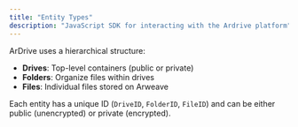 ```yaml
---
title: "Entity Types"
description: "JavaScript SDK for interacting with the Ardrive platform"
---
```


ArDrive uses a hierarchical structure:
- **Drives**: Top-level containers (public or private)
- **Folders**: Organize files within drives
- **Files**: Individual files stored on Arweave

Each entity has a unique ID (`DriveID`, `FolderID`, `FileID`) and can be either public (unencrypted) or private (encrypted).